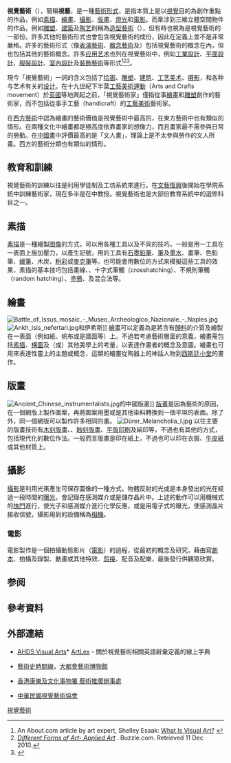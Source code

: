 {{multiple image
| align = right| direction = horizontal
| width = | image1 = Guo Xi - Early Spring (large).jpg| width1 = 225| alt1 =
| caption1 =  [[郭熙|郭熙]]的《[[早春圖|早春圖]]》在中國是最為著名的繪畫作品之一
| image2 = Mona Lisa, by Leonardo da Vinci, from C2RMF retouched.jpg

| width2 = 220
| alt2 =
| caption2 = 《[[蒙娜麗莎|蒙娜麗莎]]》則是[[西方世界|西方世界]]中非常知名的畫作
}}
'''視覺藝術'''（{{lang-en|'''Visual Arts'''}}），簡稱'''視藝'''，是一種[[藝術#藝術門類|藝術形式]]，是指本質上是以[[視覺|視覺]]目的為創作重點的作品，例如[[素描|素描]]、[[繪畫|繪畫]]、[[攝影|攝影]]、[[版畫|版畫]]、[[燈光|燈光]]和[[電影製作|電影]]。而牽涉到三維立體空間物件的作品，例如[[雕塑|雕塑]]、[[建築|建築]]及[[陶艺|陶艺]]則稱為[[造型藝術|造型藝術]]（{{lang|en|plastic arts}}），但有時也視為是視覺藝術的一部份。許多其他的藝術形式也會包含視覺藝術的成份，因此在定義上並不是非常嚴格。許多的藝術形式（像[[表演藝術|表演藝術]]、[[概念藝術|概念藝術]]及{{link-en|紡織藝術|Textile arts}}）包括視覺藝術的概念在內，但也包括其他的藝術概念。許多[[应用艺术|应用艺术]]也列在視覺藝術中，例如[[工業設計|工業設計]]、[[平面設計|平面設計]]、[[服裝設計|服裝設計]]、[[室內設計|室內設計]]及[[裝飾藝術|裝飾藝術]]等形式<ref>An About.com article by art expert, Shelley Esaak: [http://arthistory.about.com/cs/reference/f/visual_arts.htm?p=1  What Is Visual Art?] {{Wayback|url=http://arthistory.about.com/cs/reference/f/visual_arts.htm?p=1 |date=20150702140440 }}</ref><ref>[http://www.buzzle.com/articles/different-forms-of-art.html ''Different Forms of Art- Applied Art''] {{Wayback|url=http://www.buzzle.com/articles/different-forms-of-art.html |date=20170623143359 }}. Buzzle.com. Retrieved 11 Dec 2010.</ref><ref>{{cite web |url=http://www.georgebrown.ca/centres/AD/index.aspx |title=Centre for Arts and Design in Toronto, Canada |publisher=Georgebrown.ca |date=2011-02-15 |accessdate=2011-10-30 |deadurl=yes |archiveurl=https://web.archive.org/web/20111028075227/http://www.georgebrown.ca/centres/AD/index.aspx |archivedate=2011-10-28 }}</ref>。

現今「視覺藝術」一詞的含义包括了[[绘画|绘画]]、[[雕塑|雕塑]]、[[建筑|建筑]]、[[工艺美术|工艺美术]]、[[摄影|摄影]]，和各种与艺术有关的[[设计|设计]]。在十九世紀下半葉[[工藝美術運動|工藝美術運動]]（Arts and Crafts movement）於[[英國|英國]]等地興起之前，「視覺藝術家」僅指從事[[繪畫|繪畫]]和[[雕塑|雕塑]]創作的藝術家，而不包括從事手工藝（handicraft）的[[工藝美術|工藝美術]]藝術家。

在[[西方藝術|西方藝術]]中認為繪畫的藝術價值是視覺藝術中最高的，在東方藝術中也有類似的情形。在兩種文化中繪畫都是極高度依靠畫家的想像力，而且畫家最不需參與日常的勞動。在[[中國畫|中國畫]]中評價最高的是「文人畫」，理論上是不太參與勞作的文人所畫。西方的藝術分類也有類似的情形。

==教育和訓練==
視覺藝術的訓練以往是利用學徒制及工坊系統來進行。在[[文藝復興|文藝復興]]後開始在學院系統中訓練藝術家，現在多半是在{{link-en|藝術學校|art school}}中教授。視覺藝術也是大部份教育系統中的選修科目之一。

==素描==
[[素描|素描]]是一種繪製[[图像|图像]]的方式，可以用各種工具以及不同的技巧，一般是用一工具在一表面上施加壓力，以產生記號，用的工具有[[石墨|石墨]][[鉛筆|鉛筆]]、[[筆|筆]]及[[墨水|墨水]]、畫筆、色鉛筆、[[蠟筆|蠟筆]]、木炭、[[粉彩_(顏料)|粉彩]]或[[麥克筆|麥克筆]]等。也可能會用數位的方式來模擬這些工具的效果，素描的基本技巧包括畫線、{{link-en|細線法|hatching}}、十字式筆觸（crosshatching）、不規則筆觸（random hatching）、[[塗鴉|塗鴉]]、{{link-en|點畫法|stippling}}及混合法等。

==繪畫==
[[File:Battle_of_Issus_mosaic_-_Museo_Archeologico_Nazionale_-_Naples.jpg|thumb]]
{{Main|繪畫}}
[[File:Ankh_isis_nefertari.jpg|thumb]]和伊希斯]]
[[繪畫|繪畫]]可以定義為是將含有[[顏料|顏料]]的介質及繪製在一表面（例如紙、帆布或是牆面等）上。不過若考慮藝術層面的意義，繪畫需包括[[素描|素描]]、[[構圖|構圖]]及（或）其他美學上的考量，以表達作畫者的概念及意圖。繪畫也可用來表達性靈上的主題或概念，這類的繪畫從陶器上的神話人物到[[西斯廷小堂|西斯廷小堂]]的畫作。
{{clear}}

==版畫==
{{Main|版畫}}
[[File:Ancient_Chinese_instrumentalists.jpg|thumb]]的中國版畫]]
[[版畫|版畫]]是因為藝術的原因，在一個網版上製作圖案，再將圖案用墨或是其他染料轉換到一個平坦的表面。除了{{link-en|單版畫|monotype}}外，同一個網版可以製作許多相同的畫。
[[File:Dürer_Melancholia_I.jpg|thumb]]
以往主要的版畫技術有[[木刻版畫|木刻版畫]]、{{link-en|線雕|line engraving}}、[[蝕刻版畫|蝕刻版畫]]、[[平版印刷|平版印刷]]及絹印等，不過也有其他的方式，包括現代化的數位作法。一般而言版畫是印在紙上，不過也可以印在衣服、[[牛皮紙|牛皮紙]]或其他材質上。
==攝影==
{{Main|攝影}}
[[攝影|攝影]]是利用光來產生可保存圖像的一種方式。物體反射的光或是本身發出的光在經過一段時間的[[曝光|曝光]]，會記錄在感測媒介或是儲存晶片中。上述的動作可以用機械式的[[快門|快門]]進行，使光子和感測媒介進行化學反應，或是用電子式的曝光，使感測晶片接收信號，攝影用到的設備稱為[[相機|相機]]。

===電影===
{{Main|電影製作}}
電影製作是一個拍攝動態影片（[[電影|電影]]）的過程，從最初的概念及研究，藉由寫[[劇本|劇本]]、拍攝及錄製、動畫或其他特效、[[剪接|剪接]]、配音及配樂，最後發行供觀眾欣賞。

== 参阅 ==

{{Portal|name=設計|image=Mikalojus Konstantinas Ciurlionis - Initial D - 1908.jpg|size=35}}
{{Portal|name=藝術|image=Crainquebille, Putois, Riquet - Illuminated Initial - A.png|size=35}}
{{Columns-list|2|
*[[美术|美术]]
*[[绘画|绘画]]
*[[資訊藝術|資訊藝術]]
*[[前衛|前衛]]
*[[珂拉琪|珂拉琪]]
*[[漫画|漫画]]
*[[構圖|構圖]]
*[[概念藝術|概念藝術]]
*[[當代藝術|當代藝術]]
*[[塗鴉|塗鴉]]
*[[平面設計|平面設計]]
*[[工艺|工艺]]
*[[裝飾藝術|裝飾藝術]]
*[[設計|設計]]
*[[电影史|电影史]]
*[[插畫|插畫]]
*[[裝置藝術|裝置藝術]]
*[[綜合媒材|綜合媒材]]
*[[速寫|速寫]]
*[[素描簿|素描簿]]
*[[聽覺藝術|聽覺藝術]]
*[[手工艺|手工艺]]
*[[剪影|剪影]]
*[[中國油畫|中國油畫]]
}}

==參考資料==
{{reflist}}

== 外部連結 ==
* {{en}}[https://web.archive.org/web/20111025124114/http://www.ahds.ac.uk/visualarts/ AHDS Visual Arts]* {{en}}[https://web.archive.org/web/20050424084418/http://www.artlex.com/ ArtLex] - 關於視覺藝術相關英語辭彙定義的線上字典
* {{en}}[http://www.metmuseum.org/toah/splash.htm 藝術史時間線]{{Wayback|url=http://www.metmuseum.org/toah/splash.htm |date=20090106034932 }}，[[大都會藝術博物館|大都會藝術博物館]]
* {{zh}}[http://www.lcsd.gov.hk/CE/Museum/Apo/b5/index.html 香港康樂及文化事物署 藝術推廣辦事處] {{Wayback|url=http://www.lcsd.gov.hk/CE/Museum/Apo/b5/index.html |date=20210425133934 }}
* {{zh}}[http://www.avat-art.org/ 中華民國視覺藝術協會] {{Wayback|url=http://www.avat-art.org/ |date=20210224074417 }}

{{Photography}}
{{藝術}}

[[Category:視覺藝術|]]